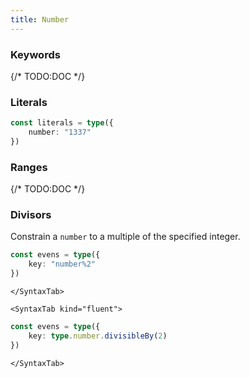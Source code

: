 ```yaml
---
title: Number
---
```



### Keywords

{/* TODO:DOC */}

### Literals

```ts twoslash
const literals = type({
	number: "1337"
})
```

### Ranges

{/* TODO:DOC */}

### Divisors

Constrain a `number` to a multiple of the specified integer.

<SyntaxTabs>
	<SyntaxTab kind="string">

```ts twoslash
const evens = type({
	key: "number%2"
})
```

    </SyntaxTab>

    <SyntaxTab kind="fluent">

```ts twoslash
const evens = type({
	key: type.number.divisibleBy(2)
})
```

    </SyntaxTab>

</SyntaxTabs>
